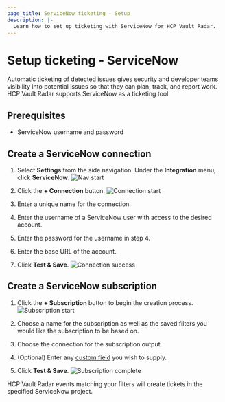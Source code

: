 ```yaml
---
page_title: ServiceNow ticketing - Setup
description: |-
  Learn how to set up ticketing with ServiceNow for HCP Vault Radar.
---
```


# Setup ticketing - ServiceNow

Automatic ticketing of detected issues gives security and developer teams visibility into potential issues so that they can plan, track, and report work. HCP Vault Radar supports ServiceNow as a ticketing tool.

## Prerequisites

- ServiceNow username and password

## Create a ServiceNow connection

1. Select **Settings** from the side navigation. Under the **Integration** menu, click **ServiceNow**.
![Nav start](/img/docs/vault-radar/integrations/servicenow/servicenow-int-1.png)

2. Click the **+ Connection** button.
![Connection start](/img/docs/vault-radar/integrations/servicenow/servicenow-int-2.png)

3. Enter a unique name for the connection.

4. Enter the username of a ServiceNow user with access to the desired account.

5. Enter the password for the username in step 4.

6. Enter the base URL of the account.

7. Click **Test & Save**.
![Connection success](/img/docs/vault-radar/integrations/servicenow/servicenow-int-3.png)

## Create a ServiceNow subscription

1. Click the **+ Subscription** button to begin the creation process.
![Subscription start](/img/docs/vault-radar/integrations/servicenow/servicenow-int-4.png)

2. Choose a name for the subscription as well as the saved filters you would like the subscription to be based on.

3. Choose the connection for the subscription output.

4. (Optional) Enter any [custom field](/hcp/docs/vault-radar/get-started/set-up-ticketing/servicenow/custom-fields) you wish to supply.

5. Click **Test & Save**.
![Subscription complete](/img/docs/vault-radar/integrations/servicenow/servicenow-int-5.png)

HCP Vault Radar events matching your filters will create tickets in the specified ServiceNow project.
